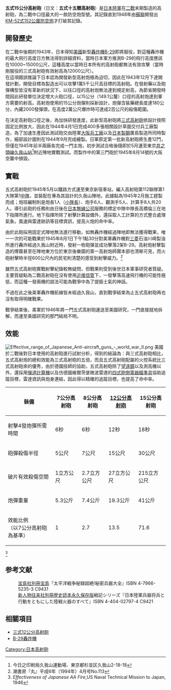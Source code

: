 {{noteTA
|1=zh-hans:毫米;zh-hk:毫米;zh-tw:公釐;
|2=zh-hans:米;zh-hk:米;zh-tw:公尺;
|3=zh-hans:坦克;zh-hk:坦克;zh-tw:戰車;
|4=zh-hans:主战坦克;zh-hk:主戰坦克;zh-tw:主力戰車;
}}
{{Infobox Weapon
|name= 五式15公分高射砲
|image= File:五式15cm高射砲.jpg
|image_size= 300px
|caption= 在[[久我山陣地|久我山陣地]]的五式高射砲
|origin= {{JAP}}
|type= [[高射砲|高射砲]]
<!-- Type selection -->
|is_ranged=yes
|is_artillery=yes
<!-- Service history -->
|service= 1945年
|used_by={{JAP}}
|wars= [[第二次世界大戰|第二次世界大戰]]

|designer=黑山恆太郎上校技術主任（第1陸軍技術研究所）
|design_date=1943~1944
|manufacturer=[[大阪兵工廠|大阪兵工廠]]、[[廣島兵工廠|廣島兵工廠]]
|production_date=1944~1945年
|number= 2
|variants=

|weight= 50噸（整體重量）<br />9.2噸（炮管重量）
|length=
|part_length= 9公尺（60倍徑）
|crew=20
 
|cartridge=
|caliber=149.1公釐
|action=
|rate= 	6~8秒/發
|velocity=930公尺/秒
|range= 13.9公里外射高12,000公尺<br>有效射高16,000公尺
|max_range= 14.8公里外射高8,000公尺<br>最大射高20,000公尺
|feed=
|sights=四式砲側電器瞄準具 

|breech=
|recoil=
|carriage=
|elevation=0~+85度 
|traverse=360度
}}

'''五式15公分高射砲'''（日文：'''五式十五糎高射砲'''）是[[日本陸軍|日本陸軍]]在[[二戰|二戰]]末期製造的高射砲，為二戰中口徑最大的一款防空炮型號。其記錄直到1948年由[[蘇聯|蘇聯]]開發出[[KM-52式152公厘防空炮|KM-52式152公厘防空炮]]才打破其記錄。

==開發歷史==
在二戰中後期的1943年，日本得知[[美國|美國]]新型[[轟炸機|轟炸機]][[B-29|B-29]]即將服役，對這種轟炸機的最大飛行高度日方無法得到詳細資料，當時日本軍方推測B-29的飛行高度應該在10000~15000公尺，這種高度以當時日本所有的高射砲都無法有效攻擊（當時剛服役的三式高射砲有效射高為12000公尺）。<br />

在這項錯誤推論下日本認為開發新型高射炮極為迫切，因此在1943年12月下達開發計劃，開發目標為製造出可以攻擊1萬5千公尺高目標的高射砲。在發射藥以及砲彈構型皆沒有革新的狀況下，以往口徑的高射炮無法達到規定射高，為節省開發時間因此研發單位決定增大火砲口徑，以15公分（149.1公釐）口徑的高射炮達到軍方需要的射高。高射炮使用的15公分炮彈則採新設計，炮彈含裝藥總長度達180公分，內藏2000發彈頭，在高度2萬公尺爆炸時可達成2百公尺的殺傷範圍。

在決定高射砲口徑之後，為加快研發進度，此新型高射砲將[[三式12公分高射砲|三式高射砲]]依設計按照固定比例放大，因此在1944年4月1日完成400多張相關設計草圖交付兵工廠製造，為了加速生產因此測試砲交由陸軍[[大阪兵工廠|大阪兵工廠]]以及[[日本製鋼|日本製鋼]]廣島製造所同時製作，細部設計圖則在1944年9月完成繪製。日軍原定第一批新高射砲將生產12門，但僅在1945年前半兩廠各完成一門主炮，初步測試合格後隨即於5月運至東京[[井之頭線|井之頭線]][[久我山站|久我山站]]<ref>今日之印刷局久我山運動場、東京都杉並区久我山2-18-18</ref>附近陣地實戰測試。而製作中的第三門砲於1945年8月14號的大阪空襲中損毀。
==實戰==
五式高射砲於1945年5月以鐵路方式運至東京新宿車站，編入高射砲第112聯隊第1大隊第1[[連|中隊]]，並裝配在專為其設計的久我山陣地，此據點為1945年2月施工趕製而成；炮班編制則是炮長1人（[[排長|小隊長]]）、炮手6人、觀測手5人、計算手8人共20人。導引此砲的任務則由日後在[[日本無線公司|日本無線公司]]服務的標定中隊中隊長高橋倫三在地下指揮所進行。地下指揮所除了射擊計算設備外，還採取人工計算的方式整合處理氣象。風速與雷達跡訊等目標資訊，提高火炮的命中率。

由於此砲採用固定式陣地無法進行移動，如無轟炸機經過陣地即無法獲得戰果，唯一一次的可能戰果於1945年8月1日下午1點30分對美軍轟炸機對[[三菱|三菱]]石油川崎製油所進行轟炸經過久我山附近時，發射一枚砲彈並成功擊落2架B-29。高射炮射擊製造的煙霧甚至在陣地東方位於東京後樂園的第一高射炮師團本部也清晰可見，而火砲射擊時半徑600公尺內的民宅則清楚的感受到射擊威力。<ref>潮書房『丸』平成6年（1994年）4月号No.113</ref>

雖然五式高射砲實戰射擊紀錄較無疑問，但戰果則受到後世日本軍事研究者質疑。主要質疑點為二戰高射砲在沒有使用[[近接信管|近接信管]]下，一發擊落高速飛行機的可能性極低，而這種一發兩機的說法可能為戰爭中為了提振士氣的神話。

不過在此之後美軍轟炸機航線皆未經過久我山，直到戰爭結束為止五式高射砲再也沒有取得明確戰果。

戰爭結束後，美軍於1946年將一門五式高射砲運送至美國研究，一門直接就地拆解，而運至美國研究的那門結局不明。
==效能==
[[File:Effective_range_of_Japanese_Anti-aircraft_guns_-_world_war_II.png|thumb]]
美國於二戰後對日本使用的高射砲進行試射分析，得到的結論為：與三式高射砲相比，五式高射炮的總和效能為三式高射砲的五倍，而且五式高射砲配屬的火控系統比三式高射砲來的優秀，由於德國技師的協助，五式高射砲除了[[望遠鏡|望遠鏡]]以及測高機以外，還採用[[彈道計算機|彈道計算機]]以及仿德國維爾茨堡微波雷達的[[四式砲側電器瞄準具|四式砲側電器瞄準具]]協助追蹤目標，雷達資訊與炮身連結，因此得以精確的追蹤目標，也提高了命中率。
{|class=wikitable 
! 裝備 || 7公分高射砲 || 8公分高射砲 || [[三式12公分高射砲|12公分高射砲]] || 15公分高射砲 
|-
! 射擊4發炮彈所需時間 
| 6秒 || 6秒 || 12秒 || 18秒 
|-
! 砲彈殺傷半徑
| 5公尺 || 7公尺 || 15公尺 || 30公尺
|-
! 破片有效殺傷空間
| 1立方公尺 || 2.7立方公尺 || 27立方公尺 || 215立方公尺
|-
! 炮彈重量
| 5.3公斤 || 7.4公斤 || 19.3公斤 || 41公斤
|-
! 效能比例<br>（以7公分高射砲為基準）
| 1 || 2.7 || 13.5 || 71.6 
|} <ref name="aafire">''Effectiveness of Japanese AA Fire'',US Naval Technical Mission to Japan, 1946</ref>

==参考文献==
<div class="references-small">
<references />
</div>
:[[宝島社|宝島社]][[別冊宝島|別冊宝島]]『太平洋戦争秘録超絶!秘密兵器大全』ISBN 4-7966-5235-3 C9431
:[[新人物往来社|新人物往来社]][[歴史読本|別冊歴史読本永久保存版]]戦記シリーズ『日本陸軍兵器将兵と行動をともにした陸戦火器のすべて』ISBN 4-404-02797-4 C9421

==相關項目==
*[[三式12公分高射砲|三式12公分高射砲]]
*[[B-29轟炸機|B-29轟炸機]]

{{日本帝国陆军火炮}}
[[Category:日本高射砲|Category:日本高射砲]]